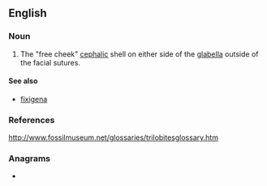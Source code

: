 ==English==

===Noun===
{{en-noun|librigenae}}

# {{lb|en|anatomy}} The "free cheek" [[cephalic]] shell on either side of the [[glabella]] outside of the facial sutures.

====See also====
* [[fixigena]]

===References===
http://www.fossilmuseum.net/glossaries/trilobitesglossary.htm

===Anagrams===
* {{anagrams|en|a=abegiilnr|rebailing}}